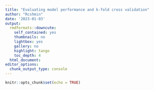 ```yaml
---
title: "Evaluating model performance and k-fold cross validation"
author: "Rcshmin"
date: '2023-01-03'
output:
  rmdformats::downcute:
    self_contained: yes
    thumbnails: no
    lightbox: yes
    gallery: no
    highlight: tango
    toc_depth: 4
  html_document:
editor_options:
  chunk_output_type: console
---
```


```r
knitr::opts_chunk$set(echo = TRUE)


```